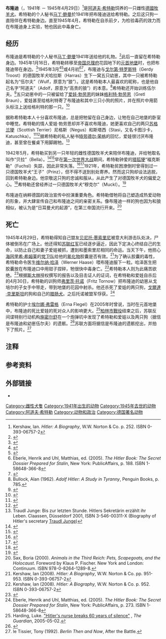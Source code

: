 {{noteTA
|G1=军事
|zh-hant:布隆迪; zh-hans:布隆迪;
}}
{{Infobox Animal
| name                    = 布隆迪<br>Blondi
| image                   = Bundesarchiv B 145 Bild-F051673-0059, Adolf Hitler und Eva Braun auf dem Berghof.jpg
| caption                 = [[爱娃·勃劳恩|爱娃·勃劳恩]]（图左女子）、[[阿道夫·希特勒|阿道夫·希特勒]]（图中男子）和希特勒手中牵着的布隆迪，爱娃·勃劳恩手中牵着的是贝拉
| species                 = 德国牧羊犬
| gender                  = 雌性
| birthdate               = 1941年
| birthplace              = 
| deathdate               = 1945年4月29日
| deathplace              = [[纳粹德国|纳粹德国]][[柏林|柏林]][[帝国总理府|帝国总理府]][[元首地堡|元首地堡]]
| role                    = 阿道夫·希特勒的宠物狗
| owner                   = 阿道夫·希特勒
}}

'''布隆迪'''（{{lang-de|'''Blondi'''}}，1941年 － 1945年4月29日）{{noteTag|1=亦有错误说法称其生于1934年。<ref>{{Cite book | author=Eatwell, Roger | coauthors= | title=Fascism: A History | url=https://archive.org/details/fascismhistory0000eatw | year=1995 | publisher=Chatto & Windus | location= | isbn= | page=[https://archive.org/details/fascismhistory0000eatw/page/152 152]}}</ref>}}<ref>Kershaw, Ian. ''Hitler: A Biography'', W.W. Norton & Co. p. 252. ISBN 0-393-06757-2</ref>是[[阿道夫·希特勒|阿道夫·希特勒]]饲养的一只雌性[[德國牧羊犬|德國牧羊犬]]。希特勒的个人秘书[[马丁·鲍曼|马丁·鲍曼]]於1941年把布隆迪送给希特勒。之后这只狗一直陪伴在希特勒身边。直至1945年4月，希特勒在自杀前夕，为检验毒药的效力而在布隆迪身上实验，牠也因此中毒身亡。

==经历==
布隆迪是希特勒的个人秘书[[马丁·鲍曼|马丁·鲍曼]]1941年{{noteTag|1=一说是1942年夏季。<ref>{{Cite book | author=Wires, Richard | coauthors= | title=Terminology of the Third Reich | year=1985 | publisher=Ball State University | location= | isbn= | pages=9}}</ref>}}送给他的礼物。<ref>{{Cite book | last=Comfort | first=David | coauthors= | title=The First Pet History of the World | url=https://archive.org/details/firstpethistoryo0000comf | year=1994 | publisher=Simon & Schuster | location=New York | isbn=0-671-89102-2 | page=[https://archive.org/details/firstpethistoryo0000comf/page/247 247]}}</ref>此后一直留在希特勒身边。1945年1月16日，希特勒转移至[[帝国总理府|帝国总理府]]花园地下的[[元首地堡|元首地堡]]时，也把布隆迪带在身边。<ref>{{cite book |last=Beevor |first=Antony |title=Berlin: The Downfall 1945|url=https://archive.org/details/berlindownfall190000beev_e9y1 |publisher=Viking-Penguin Books|year=2002|isbn=0-670-03041-4|page=[https://archive.org/details/berlindownfall190000beev_e9y1/page/139 139]}}</ref>1945年3月<ref>{{Cite book | author=Galante, Pierre; Silianoff, Eugène; Silianoff, Eugene | authorlink= | coauthors= | title=Voices from the Bunker | year=1989 | publisher=G.P. Putnam's | location=New York, NY | isbn=0-399-13404-2 | page=12}}</ref><ref>{{Cite book | author=Dekkers, Midas; Vincent, Paul | authorlink= | coauthors= | title=Dearest Pet: On Bestiality | year=2000 | publisher=Verso | location= | isbn=1-85984-310-7 | page=171}}</ref>或4月初<ref>Eberle, Henrik and Uhl, Matthias, ed. (2005). ''The Hitler Book: The Secret Dossier Prepared for Stalin'', New York: PublicAffairs, p. 188. ISBN 1-58648-366-8</ref><ref>{{Cite book | last=Brush | first=Karen A. | coauthors= | title=Everything Your Dog Expects You to Know | url=https://archive.org/details/everythingdogsex0001bush | year=2007 | publisher=New Holland Publishers Ltd | location= | isbn=1-84537-954-3 | page=[https://archive.org/details/everythingdogsex0001bush/page/108 108]}}</ref>，布隆迪与[[戈尔第·特罗斯特|戈尔第·特罗斯特]]（Gerdy Troost）的德国牧羊犬哈拉斯（Harras）生下一窝五只幼崽，其中一只被希特勒起名为“伍尔夫”（Wulf，原意为“狼”）。这是希特勒本人最喜欢的昵称，也是他自己名字“阿道夫”（Adolf，原意为“高贵的狼”）的本意。<ref>Bullock, Alan (1962). ''Adolf Hitler: A Study in Tyranny'', Penguin Books, p. 785.</ref>希特勒还开始训练伍尔夫。<ref>{{Cite book | author=Kohler, Joachim; Taylor, Ronald K. | authorlink= | coauthors= | title=Wagner's Hitler: The Prophet and His Disciple | year=2001 | publisher=Polity Press | location= | isbn=0-7456-2710-2 | page=19}}</ref>五只幼崽中的一只被留给了[[爱娃·勃劳恩|爱娃·勃劳恩]]的妹妹[[格利特·勃劳恩|格利特·勃劳恩]]（Gretl Braun），爱娃甚至给格利特寄了布隆迪和其中三只小狗的照片，并在照片中用箭头标注上送给格利特的那一只。<ref>{{Cite book | author=Gun, Nerin E. | title=Eva Braun: Hitler's Mistress | year=1969 | publisher=Meredith Press | location= | isbn=0-7456-2710-2 | pages=241, 246}}</ref>

据称希特勒本人十分喜欢布隆迪，总是把牠留在自己身边，让牠在自己地堡的卧室中睡觉。希特勒的情人爱娃·勃劳恩却并不喜欢布隆迪，她更喜欢自己的两只[[苏格兰㹴|苏格兰㹴]]（Scottish Terrier）尼格斯（Negus）和斯塔西（Stasi，又名卡图沙卡，Katuschka）。<ref>{{cite web |url=http://www.thirdreichruins.com/berghofvisitors.htm |title=Who Was Who at Hitler's Berghof |publisher=Third Reich in Ruins |accessdate=2015-07-19 |archive-date=2015-10-13 |archive-url=https://web.archive.org/web/20151013042800/http://www.thirdreichruins.com/berghofvisitors.htm |dead-url=no }}</ref><ref>{{cite book |url=http://books.google.com/books?id=ie1FsnzQkfUC&pg=PA77&lpg=PA77&dq=negus+and+stasi&source=bl&ots=-qH1HMeKzG&sig=sKWm7yspGNDIkxfW3ijesJAgZZU&hl=en&ei=HVNWSqjIIs7KjAf3_JDXAg&sa=X&oi=book_result&ct=result&resnum=9 |title=Until the Final Hour: Hitler's last secretary |publisher=Arcade Publishing |year=2004 |isbn=978-1-55970-728-2 |page=77 |access-date=2015-07-19 |archive-date=2019-10-04 |archive-url=https://web.archive.org/web/20191004055407/https://books.google.com/books?id=ie1FsnzQkfUC&pg=PA77&lpg=PA77&dq=negus+and+stasi&source=bl&ots=-qH1HMeKzG&sig=sKWm7yspGNDIkxfW3ijesJAgZZU&hl=en&ei=HVNWSqjIIs7KjAf3_JDXAg&sa=X&oi=book_result&ct=result&resnum=9 |dead-url=no }}</ref>据希特勒的私人秘书[[特劳德尔·荣格|特劳德尔·荣格]]的回忆，爱娃很讨厌布隆迪，甚至曾在餐桌下用脚踢牠。<ref>Traudl Junge: Bis zur letzten Stunde. Hitlers Sekretärin erzählt ihr Leben. Claassen, Düsseldorf 2001, ISBN 3-546-00311-X (Biography of Hitler's secretary [[特劳德尔·荣格|Traudl Junge]])</ref>

1942年5月，希特勒买到另一只年轻的雌性德国牧羊犬来陪伴布隆迪，并给牠取名叫作“贝拉”（Bella）。<ref>{{cite web|url=http://www.news.com.au/technology/barking-mad-hitler-trained-an-army-of-educated-talking-dogs-claims-author-dr-jan-bondeson/story-e6frfro0-1226062401875|title=Adolf Hitler had army of talking dogs, claims Dr Jan Bondeson|work=News.com.au|date=2011-05-25|access-date=2015-07-19|archive-date=2013-06-22|archive-url=https://web.archive.org/web/20130622050759/http://www.news.com.au/technology/barking-mad-hitler-trained-an-army-of-educated-talking-dogs-claims-author-dr-jan-bondeson/story-e6frfro0-1226062401875|dead-url=no}}</ref><ref>{{Cite book | last=Irving | first=David John Cawdell  | coauthors= | title=Hitler's war | url=https://archive.org/details/hitlerswar0000irvi | year=1977 | publisher=Viking Press | location=New York | isbn=0-670-37412-1 | page=[https://archive.org/details/hitlerswar0000irvi/page/328 328]}}</ref>早在[[第一次世界大战|第一次世界大战]]期间，希特勒钟爱的[[猎狐㹴|猎狐㹴]]“福克斯勒”（Fuchsl）失踪，因此非常失落。<ref name=Hubris>{{cite book | last =Kershaw | first =Ian |  year=1998 | isbn=0-393-320359 | title=Hitler 1889-1936: Hubris | url =https://archive.org/details/hitler18891936hu0000kers | publisher=Penguin Press}}</ref><ref>{{Cite book | author=Giblin, James; Payne, Robert | authorlink= | coauthors= | title=The Life and Death of Adolf Hitler | url=https://archive.org/details/lifedeathofado00gibl | year=2000 | publisher=New York, Praeger [1973] | location= | isbn=0-395-90371-8 | page=[https://archive.org/details/lifedeathofado00gibl/page/20 20]}}</ref>1921年，希特勒贫困潦倒时曾得到过一只德国牧羊犬“王子”（Prinz），但不得不送到别处寄养。然而这只狗却设法逃脱，回到希特勒身边。他崇敬这只狗的忠诚和服从，从此产生了对德国牧羊犬的偏爱之心。<ref>{{cite book |last=Beevor |first=Antony |title=Berlin: The Downfall 1945|url=https://archive.org/details/berlindownfall190000beev_e9y1 |publisher=Viking-Penguin Books|year=2002|isbn=0-670-03041-4|page=[https://archive.org/details/berlindownfall190000beev_e9y1/page/357 357]}}</ref>希特勒还曾经养过一只德国牧羊犬“穆克尔”（Muckl）。<ref>{{Cite book | author=von Schirach, Baldur | coauthors= | title=Ich glaubte an Hitler | year=1967 | publisher=Mosaik Verlag | location= | isbn= | page=106}}</ref>

布隆迪在纳粹德国的政治宣传中扮演重要角色。希特勒借牠将自己塑造成热爱动物的形象，并大肆宣传自己和布隆迪之间的亲密关系。像布隆迪一样的狗也因为和狼相似，被认为是“日耳曼犬的起源”，在第三帝国流行开来。<ref>Sax, Boria (2000). ''Animals in the Third Reich: Pets, Scapegoats, and the Holocaust''. Foreword by Klaus P. Fischer. New York and London: Continuum. ISBN 978-0-8264-1289-8.</ref>

==死亡==
1945年4月29日，希特勒得知自己盟友[[贝尼托·墨索里尼|贝尼托·墨索里尼]]被意大利游击队处决，尸体被倒吊在广场上。他还得知[[苏联红军|苏联红军]]已经逐步逼近，因此下定决心终结自己的生命，以防止自己和妻子爱娃被抓，遭到和墨索里尼相同的命运。当天下午，他担心[[海因里希·希姆莱|海因里希·希姆莱]]的[[党卫队|党卫队]]给他的[[氰化物|氰化物]]胶囊是否有效。<ref>Kershaw, Ian (2008). ''Hitler: A Biography'', W.W. Norton & Co. pp. 951-953. ISBN 0-393-06757-2</ref>为了确认胶囊的毒性，希特勒命令医生[[维尔纳·哈泽|维尔纳·哈泽]]（Werner Haase）喂布隆迪服下一粒。哈泽医生把胶囊放在布隆迪口中用钳子捏碎，牠很快中毒身亡。<ref>Kershaw, Ian (2008). ''Hitler: A Biography'', W.W. Norton & Co. p. 952. ISBN 0-393-06757-2</ref>希特勒本人则为此痛苦欲绝。<ref>{{Cite book | last=O'Donnell | first=James | coauthors= | title=The Bunker: The History of the Reich Chancellery Group | year=1978 | publisher=Houghton Mifflin | location=Boston | isbn=0-395-25719-0 | page=166}}</ref>根据[[斯大林|斯大林]]授权撰写的报告以及目击证人的证词，在希特勒和爱娃自杀后的4月30日，希特勒的训狗师[[弗里茨·托诺|弗里茨·托诺]]（Fritz Tornow）把布隆迪的幼崽从戈培尔的子女手中带走，带到地堡的花园中射杀。他还杀死了爱娃的两只狗，[[戈爾達·克里斯坦|戈爾達·克里斯坦]]的狗和自己的[[腊肠犬|腊肠犬]]。之后托诺被盟军俘获。<ref>Eberle, Henrik and Uhl, Matthias, ed. (2005). ''The Hitler Book: The Secret Dossier Prepared for Stalin'', New York: PublicAffairs, p. 273. ISBN 1-58648-366-8</ref>

希特勒的护士[[埃尔娜·弗雷格|埃尔娜·弗雷格]]（Erna Flegel）在2005年时曾说，当时在元首地堡中，布隆迪的死比爱娃的死对众人的影响更大。<ref>Harding, Luke. [http://www.guardian.co.uk/world/2005/may/02/artsandhumanities.secondworldwar "Hitler's nurse breaks 60 years of silence"] {{Wayback|url=http://www.guardian.co.uk/world/2005/may/02/artsandhumanities.secondworldwar |date=20121214112252 }}, ''The Guardian'', 2005-05-02.</ref>[[柏林市戰役|柏林市戰役]]结束之后，苏联反间谍特别行动机构[[施密尔舒|施密尔舒]]在一个炮弹坑中发现了希特勒和爱娃以及两只狗（据信是布隆迪和幼崽伍尔夫）的遗骸。{{noteTag|1=根据尸检，两只狗都有枪伤，布隆迪则是被毒死的，亦有资料表明伍尔夫是在之后和其他幼崽一同被杀死的。<ref>{{Cite book | last=Moorhouse | first=Roger  | coauthors= | title=Killing Hitler: The Plots, The Assassins, and the Dictator Who Cheated Death | url=https://archive.org/details/killinghitlerplo0000moor | year=2007 | publisher=Bantam | location= | isbn=0-553-38255-1 | page=[https://archive.org/details/killinghitlerplo0000moor/page/323 323]}}</ref>}}<ref>{{cite book |last=Beevor |first=Antony |title=Berlin: The Downfall 1945|url=https://archive.org/details/berlindownfall190000beev_e9y1 |publisher=Viking-Penguin Books|year=2002|isbn=0-670-03041-4|page=[https://archive.org/details/berlindownfall190000beev_e9y1/page/399 399]}}</ref>苏联方面将据信是布隆迪的遗骸挖出，并拍下了照片。<ref>le Tissier, Tony (1992). ''Berlin Then and Now'', After the Battle.</ref>

==注释==
{{noteFoot}}

==参考资料==
{{Reflist|2}}

==外部链接==
* {{Find a Grave|11366|布隆迪}}

{{希特勒}}
{{元首地堡內的最後居住者}}
{{DEFAULTSORT:Blondi}}
[[Category:雌性犬隻|Category:雌性犬隻]]
[[Category:1941年出生的动物|Category:1941年出生的动物]]
[[Category:1945年去世的动物|Category:1945年去世的动物]]
[[Category:阿道夫·希特勒|Category:阿道夫·希特勒]]
[[Category:动物和政治|Category:动物和政治]]
[[Category:德国著名动物|Category:德国著名动物]]